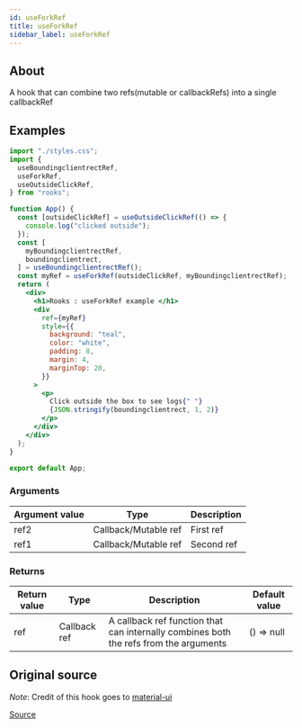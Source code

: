 ```yaml
---
id: useForkRef
title: useForkRef
sidebar_label: useForkRef
---
```


## About

A hook that can combine two refs(mutable or callbackRefs) into a single callbackRef

## Examples

```jsx
import "./styles.css";
import {
  useBoundingclientrectRef,
  useForkRef,
  useOutsideClickRef,
} from "rooks";

function App() {
  const [outsideClickRef] = useOutsideClickRef(() => {
    console.log("clicked outside");
  });
  const [
    myBoundingclientrectRef,
    boundingclientrect,
  ] = useBoundingclientrectRef();
  const myRef = useForkRef(outsideClickRef, myBoundingclientrectRef);
  return (
    <div>
      <h1>Rooks : useForkRef example </h1>
      <div
        ref={myRef}
        style={{
          background: "teal",
          color: "white",
          padding: 8,
          margin: 4,
          marginTop: 20,
        }}
      >
        <p>
          Click outside the box to see logs{" "}
          {JSON.stringify(boundingclientrect, 1, 2)}
        </p>
      </div>
    </div>
  );
}

export default App;
```

### Arguments

| Argument value | Type                 | Description |
| -------------- | -------------------- | ----------- |
| ref2           | Callback/Mutable ref | First ref   |
| ref1           | Callback/Mutable ref | Second ref  |

### Returns

| Return value | Type         | Description                                                                           | Default value |
| ------------ | ------------ | ------------------------------------------------------------------------------------- | ------------- |
| ref          | Callback ref | A callback ref function that can internally combines both the refs from the arguments | () => null    |

## Original source

_Note_: Credit of this hook goes to [material-ui](https://github.com/mui-org/material-ui/)

[Source](https://github.com/mui-org/material-ui/blob/master/packages/material-ui/src/utils/useForkRef.js)
